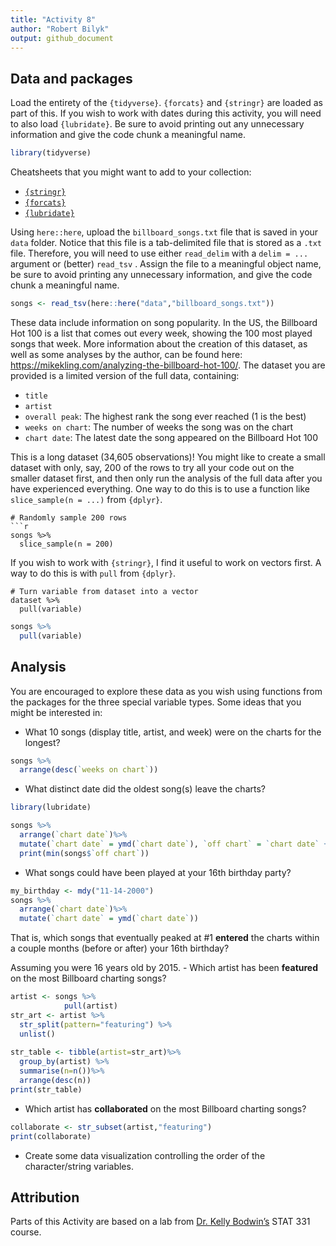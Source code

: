 ```yaml
---
title: "Activity 8"
author: "Robert Bilyk"
output: github_document
---
```


## Data and packages

Load the entirety of the `{tidyverse}`.
`{forcats}` and `{stringr}` are loaded as part of this.
If you wish to work with dates during this activity, you will need to also load `{lubridate}`.
Be sure to avoid printing out any unnecessary information and give the code chunk a meaningful name.

```r
library(tidyverse)
```



Cheatsheets that you might want to add to your collection:

- [`{stringr}`](https://stringr.tidyverse.org/)
- [`{forcats}`](https://forcats.tidyverse.org/)
- [`{lubridate}`](https://lubridate.tidyverse.org/)

Using `here::here`, upload the `billboard_songs.txt` file that is saved in your `data` folder.
Notice that this file is a tab-delimited file that is stored as a `.txt` file.
Therefore, you will need to use either `read_delim` with a `delim = ...` argument or (better) `read_tsv` .
Assign the file to a meaningful object name, be sure to avoid printing any unnecessary information, and give the code chunk a meaningful name.

```r
songs <- read_tsv(here::here("data","billboard_songs.txt"))
```



These data include information on song popularity.
In the US, the Billboard Hot 100 is a list that comes out every week, showing the 100 most played songs that week.
More information about the creation of this dataset, as well as some analyses by the author, can be found here: [https://mikekling.com/analyzing-the-billboard-hot-100/](https://mikekling.com/analyzing-the-billboard-hot-100/).
The dataset you are provided is a limited version of the full data, containing:

- `title`
- `artist`
- `overall peak`: The highest rank the song ever reached (1 is the best)
- `weeks on chart`: The number of weeks the song was on the chart
- `chart date`: The latest date the song appeared on the Billboard Hot 100

This is a long dataset (34,605 observations)!
You might like to create a small dataset with only, say, 200 of the rows to try all your code out on the smaller dataset first, and then only run the analysis of the full data after you have experienced everything.
One way to do this is to use a function like `slice_sample(n = ...)` from `{dplyr}`.

```
# Randomly sample 200 rows
```r
songs %>% 
  slice_sample(n = 200)
```

If you wish to work with `{stringr}`, I find it useful to work on vectors first.
A way to do this is with `pull` from `{dplyr}`.

```
# Turn variable from dataset into a vector
dataset %>% 
  pull(variable)
```
```r
songs %>%
  pull(variable)
```

## Analysis

You are encouraged to explore these data as you wish using functions from the packages for the three special variable types.
Some ideas that you might be interested in:

- What 10 songs (display title, artist, and week) were on the charts for the longest?
```r
songs %>%
  arrange(desc(`weeks on chart`))
```

- What distinct date did the oldest song(s) leave the charts?
```r
library(lubridate)

songs %>%
  arrange(`chart date`)%>%
  mutate(`chart date` = ymd(`chart date`), `off chart` = `chart date` + weeks(`weeks on chart`))%>%
  print(min(songs$`off chart`))
```

- What songs could have been played at your 16th birthday party?
```r
my_birthday <- mdy("11-14-2000")
songs %>%
  arrange(`chart date`)%>%
  mutate(`chart date` = ymd(`chart date`))
```

That is, which songs that eventually peaked at #1  **entered** the charts within a couple months (before or after) your 16th birthday?

Assuming you were 16 years old by 2015.
- Which artist has been **featured** on the most Billboard charting songs?
```r
artist <- songs %>%
            pull(artist)
str_art <- artist %>%
  str_split(pattern="featuring") %>%
  unlist()
  
str_table <- tibble(artist=str_art)%>%
  group_by(artist) %>%
  summarise(n=n())%>%
  arrange(desc(n))
print(str_table)
```

- Which artist has **collaborated** on the most Billboard charting songs?
```r
collaborate <- str_subset(artist,"featuring")
print(collaborate)
```

- Create some data visualization controlling the order of the character/string variables.

## Attribution

Parts of this Activity are based on a lab from [Dr. Kelly Bodwin's](https://www.kelly-bodwin.com/) STAT 331 course.